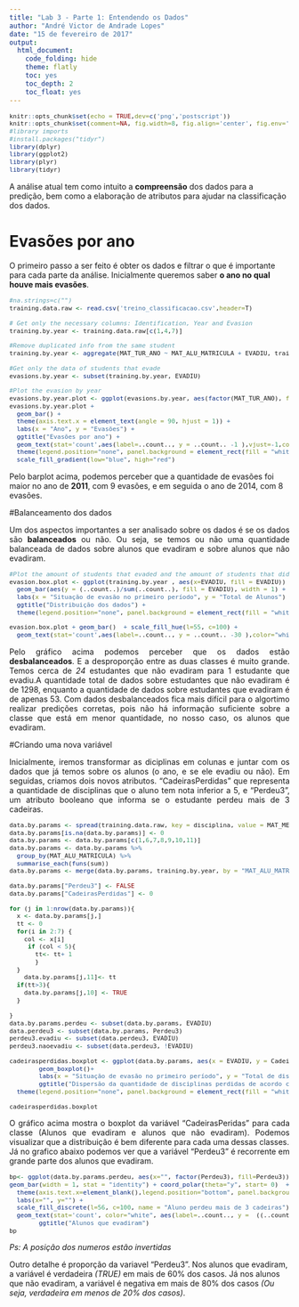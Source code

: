 ```yaml
---
title: "Lab 3 - Parte 1: Entendendo os Dados"
author: "André Victor de Andrade Lopes"
date: "15 de fevereiro de 2017"
output:
  html_document:
    code_folding: hide
    theme: flatly
    toc: yes
    toc_depth: 2
    toc_float: yes
---
```

<style type="text/css">
body, td {
   font-size: 14px;
}
code.r{
  font-size: 11px;
}
</style>

```r
knitr::opts_chunk$set(echo = TRUE,dev=c('png','postscript'))
knitr::opts_chunk$set(comment=NA, fig.width=8, fig.align='center', fig.env='marginfigure')
#library imports
#install.packages("tidyr")
library(dplyr)
library(ggplot2)
library(plyr)
library(tidyr)
```

A análise atual tem como intuito a <b>compreensão</b> dos dados para a predição, bem como a elaboração de atributos para ajudar na classificação dos dados.

# Evasões por ano
O primeiro passo a ser feito é obter os dados e filtrar o que é importante para cada parte da análise. Inicialmente queremos saber <b>o ano no qual houve mais evasões</b>.
```r
#na.strings=c("")
training.data.raw <- read.csv('treino_classificacao.csv',header=T)

# Get only the necessary columns: Identification, Year and Evasion
training.by.year <- training.data.raw[c(1,4,7)]

#Remove duplicated info from the same student
training.by.year <- aggregate(MAT_TUR_ANO ~ MAT_ALU_MATRICULA + EVADIU, training.by.year,  FUN= mean)

#Get only the data of students that evade
evasions.by.year <- subset(training.by.year, EVADIU)

#Plot the evasion by year
evasions.by.year.plot <- ggplot(evasions.by.year, aes(factor(MAT_TUR_ANO), fill=MAT_TUR_ANO))
evasions.by.year.plot +
  geom_bar() +
  theme(axis.text.x = element_text(angle = 90, hjust = 1)) +
  labs(x = "Ano", y = "Evasões") +
  ggtitle("Evasões por ano") + 
  geom_text(stat='count',aes(label=..count.., y = ..count.. -1 ),vjust=-1,color="white") +
  theme(legend.position="none", panel.background = element_rect(fill = "white"), panel.grid.major = element_line(colour = "gray96"), plot.title = element_text(hjust = 0.5)) +
  scale_fill_gradient(low="blue", high="red")
```
Pelo barplot acima, podemos perceber que a quantidade de evasões foi maior no ano de <b>2011</b>, com 9 evasões, e em seguida o ano de 2014, com 8 evasões.

#Balanceamento dos dados
<p align="justify">
Um dos aspectos importantes a ser analisado sobre os dados é se os dados são <b>balanceados</b> ou não. Ou seja, se temos ou não uma quantidade balanceada de dados sobre alunos que evadiram e sobre alunos que não evadiram.</p>
```r
#Plot the amount of students that evaded and the amount of students that didn't evade.
evasion.box.plot <- ggplot(training.by.year , aes(x=EVADIU, fill = EVADIU)) + 
  geom_bar(aes(y = (..count..)/sum(..count..), fill = EVADIU), width = 1) +
  labs(x = "Situação de evasão no primeiro período", y = "Total de Alunos") +
  ggtitle("Distribuição dos dados") +
  theme(legend.position="none", panel.background = element_rect(fill = "white"), panel.grid.major = element_line(colour = "gray96"), plot.title = element_text(hjust = 0.5))

evasion.box.plot + geom_bar()  + scale_fill_hue(l=55, c=100) + 
  geom_text(stat='count',aes(label=..count.., y = ..count.. -30 ),color="white")
```
<p align="justify">Pelo gráfico acima podemos perceber que os dados estão <b>desbalanceados</b>. E a desproporção entre as duas classes é muito grande. Temos cerca de <i>24</i> estudantes que não evadiram para 1 estudante que evadiu.A quantidade total de dados sobre estudantes que não evadiram é de 1298, enquanto a quantidade de dados sobre estudantes que evadiram é de apenas 53.
Com dados desbalanceados fica mais difícil para o algortimo realizar predições corretas, pois não há informação suficiente sobre a classe que está em menor quantidade, no nosso caso, os alunos que evadiram.</p>

#Criando uma nova variável
<p align="justify">Inicialmente, iremos transformar as diciplinas em colunas e juntar com os dados que já temos sobre os alunos (o ano, e se ele evadiu ou não).
Em seguidas, criamos dois novos atributos. "CadeirasPerdidas" que representa a quantidade de disciplinas que o aluno tem nota inferior a 5, e "Perdeu3", um atributo booleano que informa se o estudante perdeu mais de 3 cadeiras.</p>
```r
data.by.params <- spread(training.data.raw, key = disciplina, value = MAT_MEDIA_FINAL)
data.by.params[is.na(data.by.params)] <- 0
data.by.params <- data.by.params[c(1,6,7,8,9,10,11)]
data.by.params <- data.by.params %>% 
  group_by(MAT_ALU_MATRICULA) %>% 
  summarise_each(funs(sum))
data.by.params <- merge(data.by.params, training.by.year, by = "MAT_ALU_MATRICULA")

data.by.params["Perdeu3"] <- FALSE
data.by.params["CadeirasPerdidas"] <- 0

for (j in 1:nrow(data.by.params)){ 
  x <- data.by.params[j,]
  tt <- 0
  for(i in 2:7) {
    col <- x[i]
     if (col < 5){
       tt<- tt+ 1
       }
  }
    data.by.params[j,11]<- tt
  if(tt>3){
    data.by.params[j,10] <- TRUE
  }
  
}
data.by.params.perdeu <- subset(data.by.params, EVADIU)
data.perdeu3 <- subset(data.by.params, Perdeu3)
perdeu3.evadiu <- subset(data.perdeu3, EVADIU)
perdeu3.naoevadiu <- subset(data.perdeu3, !EVADIU)

cadeirasperdidas.boxplot <- ggplot(data.by.params, aes(x = EVADIU, y = CadeirasPerdidas, fill = EVADIU)) +
        geom_boxplot()+
        labs(x = "Situação de evasão no primeiro período", y = "Total de disciplinas perdidas") +
        ggtitle("Dispersão da quantidade de disciplinas perdidas de acordo com a situação de evasão") +
  theme(legend.position="none", panel.background = element_rect(fill = "white"), panel.grid.major = element_line(colour = "gray96"), plot.title = element_text(hjust = 0.5))  + scale_fill_hue(l=55, c=100)

cadeirasperdidas.boxplot

```
<p align="justify">O gráfico acima mostra o boxplot da variável "CadeirasPeridas" para cada classe (Alunos que evadiram e alunos que não evadiram). Podemos visualizar que a distribuição é bem diferente para cada uma dessas classes. <br />
Já no grafico abaixo podemos ver que a variável "Perdeu3" é recorrente em grande parte dos alunos que evadiram. </p>

```r
bp<- ggplot(data.by.params.perdeu, aes(x="", factor(Perdeu3), fill=Perdeu3))+
geom_bar(width = 1, stat = "identity") + coord_polar(theta="y", start= 0)  +
  theme(axis.text.x=element_blank(),legend.position="bottom", panel.background = element_rect(fill = "white"), panel.grid.major = element_line(colour = "gray96"), plot.title = element_text(hjust = 0.5))  + 
  labs(x="", y="") +
  scale_fill_discrete(l=56, c=100, name = "Aluno perdeu mais de 3 cadeiras") +
  geom_text(stat='count', color="white", aes(label=..count.., y =  ((..count../2) + c(0,cumsum(..count..)[length(..count..)])) ), size = 5) +
        ggtitle("Alunos que evadiram")
bp

```
<i>Ps: A posição dos numeros estão invertidas </i>

Outro detalhe é proporção da variavel "Perdeu3". Nos alunos que evadiram, a variável é verdadeira <i>(TRUE)</i> em mais de 60% dos casos. Já nos alunos que não evadiram, a variável é negativa em mais de 80% dos casos <i>(Ou seja, verdadeira em menos de 20% dos casos)</i>. </p>
